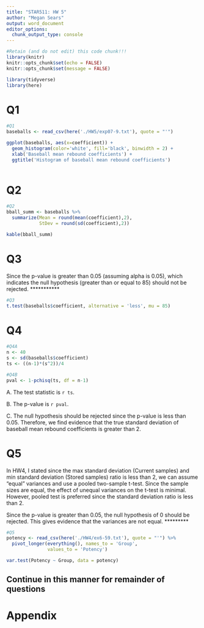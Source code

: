 ```yaml
---
title: "STAR511: HW 5"
author: "Megan Sears"
output: word_document
editor_options: 
  chunk_output_type: console
---
```


```r
#Retain (and do not edit) this code chunk!!!
library(knitr)
knitr::opts_chunk$set(echo = FALSE)
knitr::opts_chunk$set(message = FALSE)

library(tidyverse)
library(here)

```

# Q1 

```r
#Q1
baseballs <- read_csv(here('./HW5/exp07-9.txt'), quote = "'")

ggplot(baseballs, aes(x=coefficient)) +
  geom_histogram(color='white', fill='black', binwidth = 2) +
  xlab('Baseball mean rebound coefficients') +
  ggtitle('Histogram of baseball mean rebound coefficients')
          
```

# Q2

```r
#Q2
bball_summ <- baseballs %>%
  summarize(Mean = round(mean(coefficient),2),
            StDev = round(sd(coefficient),2))

kable(bball_summ)

```

# Q3

Since the p-value is greater than 0.05 (assuming alpha is 0.05), which indicates the null hypothesis (greater than or equal to 85) should not be rejected. ***********

```r
#Q3
t.test(baseballs$coefficient, alternative = 'less', mu = 85)
```

# Q4

```r
#Q4A
n <- 40
s <- sd(baseballs$coefficient)
ts <- ((n-1)*(s^2))/4

#Q4B
pval <- 1-pchisq(ts, df = n-1)

```

A. The test statistic is `r ts`.  

B. The p-value is `r pval`.

C. The null hypothesis should be rejected since the p-value is less than 0.05. Therefore, we find evidence that the true standard deviation of baseball mean rebound coefficients is greater than 2. 

# Q5

In HW4, I stated since the max standard deviation (Current samples) and min standard deviation (Stored samples) ratio is less than 2, we can assume "equal" variances and use a pooled two-sample t-test. Since the sample sizes are equal, the effect of unequal variances on the t-test is minimal. However, pooled test is preferred since the standard deviation ratio is less than 2.

Since the p-value is greater than 0.05, the null hypothesis of 0 should be rejected. This gives evidence that the variances are not equal. *********


```r
#Q5
potency <- read_csv(here('./HW4/ex6-59.txt'), quote = "'") %>%
  pivot_longer(everything(), names_to = 'Group',
               values_to = 'Potency')

var.test(Potency ~ Group, data = potency)

```


## Continue in this manner for remainder of questions

# Appendix
```r
```